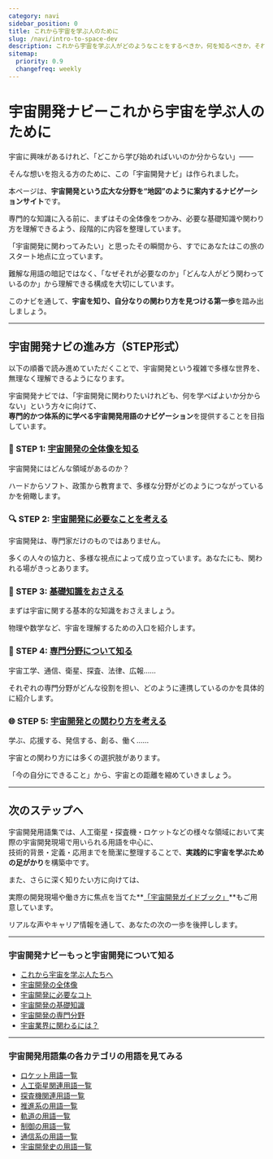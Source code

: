 ```yaml
---
category: navi
sidebar_position: 0
title: これから宇宙を学ぶ人のために
slug: /navi/intro-to-space-dev
description: これから宇宙を学ぶ人がどのようなことをするべきか，何を知るべきか，それをステップ別の学習フローとしてまとめたページです。
sitemap:
  priority: 0.9
  changefreq: weekly
---
```



<Head>
  <script type="application/ld+json">
    {`{
      "@context": "https://schema.org",
      "@type": "DefinedTerm",
      "name": "これから宇宙を学ぶ人のために",
      "inDefinedTermSet": "https://www.space-portal.org",
      "termCode": "intro-to-space-dev",
      "description": "これから宇宙を学ぶ人がどのようなことをするべきか，何を知るべきか，それをステップ別の学習フローとしてまとめたページです。",
      "url": "https://www.space-portal.org/docs/navi/intro-to-space-dev"
    }`}
  </script>
</Head>

# 宇宙開発ナビーこれから宇宙を学ぶ人のために

宇宙に興味があるけれど、「どこから学び始めればいいのか分からない」――  

そんな想いを抱える方のために、この「宇宙開発ナビ」は作られました。  


本ページは、**宇宙開発という広大な分野を“地図”のように案内するナビゲーションサイト**です。  

専門的な知識に入る前に、まずはその全体像をつかみ、必要な基礎知識や関わり方を理解できるよう、段階的に内容を整理しています。  

「宇宙開発に関わってみたい」と思ったその瞬間から、すでにあなたはこの旅のスタート地点に立っています。  

難解な用語の暗記ではなく、「なぜそれが必要なのか」「どんな人がどう関わっているのか」から理解できる構成を大切にしています。  

このナビを通して、**宇宙を知り、自分なりの関わり方を見つける第一歩**を踏み出しましょう。  

---

## 宇宙開発ナビの進み方（STEP形式）

以下の順番で読み進めていただくことで、宇宙開発という複雑で多様な世界を、無理なく理解できるようになります。  

宇宙開発ナビでは、「宇宙開発に関わりたいけれども、何を学べばよいか分からない」という方々に向けて、  
**専門的かつ体系的に学べる宇宙開発用語のナビゲーション**を提供することを目指しています。  

### 🧭 STEP 1: [宇宙開発の全体像を知る](/docs/navi/space-dev-overview)

宇宙開発にはどんな領域があるのか？  

ハードからソフト、政策から教育まで、多様な分野がどのようにつながっているかを俯瞰します。  


### 🔍 STEP 2: [宇宙開発に必要なことを考える](/docs/navi/what-is-needed)

宇宙開発は、専門家だけのものではありません。  

多くの人々の協力と、多様な視点によって成り立っています。あなたにも、関われる場がきっとあります。  


### 🚧 STEP 3: [基礎知識をおさえる](/docs/navi/basic-knowledge)

まずは宇宙に関する基本的な知識をおさえましょう。  

物理や数学など、宇宙を理解するための入口を紹介します。  


### 🧠 STEP 4: [専門分野について知る](/docs/navi/region-of-expertise)

宇宙工学、通信、衛星、探査、法律、広報……  

それぞれの専門分野がどんな役割を担い、どのように連携しているのかを具体的に紹介します。  


### 🌐 STEP 5: [宇宙開発との関わり方を考える](/docs/navi/how-to-commit)

学ぶ、応援する、発信する、創る、働く……  

宇宙との関わり方には多くの選択肢があります。  

「今の自分にできること」から、宇宙との距離を縮めていきましょう。  


---

## 次のステップへ

宇宙開発用語集では、人工衛星・探査機・ロケットなどの様々な領域において実際の宇宙開発現場で用いられる用語を中心に、  
技術的背景・定義・応用までを簡潔に整理することで、**実践的に宇宙を学ぶための足がかり**を構築中です。  


また、さらに深く知りたい方に向けては、  

実際の開発現場や働き方に焦点を当てた**[「宇宙開発ガイドブック」](/docs/guide/guidebook)**もご用意しています。  

リアルな声やキャリア情報を通して、あなたの次の一歩を後押しします。

---

### 宇宙開発ナビーもっと宇宙開発について知る
- [これから宇宙を学ぶ人たちへ](/docs/navi/intro-to-space-dev)
- [宇宙開発の全体像](/docs/navi/space-dev-overview)
- [宇宙開発に必要なコト](/docs/navi/what-is-needed)
- [宇宙開発の基礎知識](/docs/navi/basic-knowledge)
- [宇宙開発の専門分野](/docs/navi/region-of-expertise)
- [宇宙業界に関わるには？](/docs/navi/how-to-commit)

---

### 宇宙開発用語集の各カテゴリの用語を見てみる
- [ロケット用語一覧](/docs/category/rocket)
- [人工衛星関連用語一覧](/docs/category/satellite)
- [探査機関連用語一覧](/docs/category/explorer)
- [推進系の用語一覧](/docs/category/rocket)
- [軌道の用語一覧](/docs/category/orbit)
- [制御の用語一覧](/docs/category/control)
- [通信系の用語一覧](/docs/category/communication)
- [宇宙開発史の用語一覧](/docs/category/history)